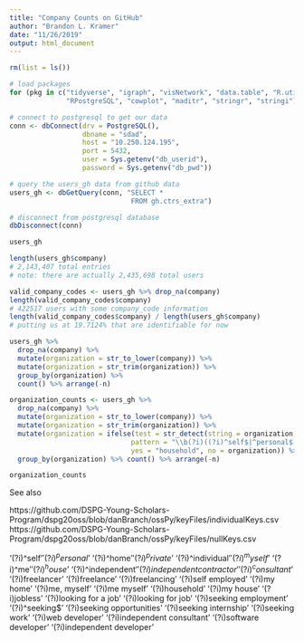 ```yaml
---
title: "Company Counts on GitHub"
author: "Brandon L. Kramer"
date: "11/26/2019"
output: html_document
---
```


```r
rm(list = ls())

# load packages 
for (pkg in c("tidyverse", "igraph", "visNetwork", "data.table", "R.utils", 
              "RPostgreSQL", "cowplot", "maditr", "stringr", "stringi")) {library(pkg, character.only = TRUE)}

# connect to postgresql to get our data
conn <- dbConnect(drv = PostgreSQL(), 
                  dbname = "sdad", 
                  host = "10.250.124.195", 
                  port = 5432, 
                  user = Sys.getenv("db_userid"), 
                  password = Sys.getenv("db_pwd"))

# query the users_gh data from github data 
users_gh <- dbGetQuery(conn, "SELECT * 
                              FROM gh.ctrs_extra")

# disconnect from postgresql database 
dbDisconnect(conn)
```

```r

users_gh

length(users_gh$company) 
# 2,143,407 total entries 
# note: there are actually 2,435,698 total users

valid_company_codes <- users_gh %>% drop_na(company) 
length(valid_company_codes$company)
# 422517 users with some company_code information 
length(valid_company_codes$company) / length(users_gh$company)
# putting us at 19.7124% that are identifiable for now 

users_gh %>% 
  drop_na(company) %>% 
  mutate(organization = str_to_lower(company)) %>% 
  mutate(organization = str_trim(organization)) %>% 
  group_by(organization) %>% 
  count() %>% arrange(-n)

```

```r
organization_counts <- users_gh %>% 
  drop_na(company) %>% 
  mutate(organization = str_to_lower(company)) %>% 
  mutate(organization = str_trim(organization)) %>% 
  mutate(organization = ifelse(test = str_detect(string = organization, 
                              pattern = "\\b(?i)((?i)^self$|^personal$|^home$|^private$|^individual$|^myself$|^me$|^house$|^independent$|independent contractor|^consultant$|freelancer|freelance|freelancing|self employed|my home|me, myself|me myself|household|my house|jobless|looking for a job|looking for job|seeking employment|^seeking|seeking opportunities|seeking internship|seeking work|web developer|independent consultant|software developer|independent developer)\\b"), 
                              yes = "household", no = organization)) %>%
  group_by(organization) %>% count() %>% arrange(-n) 

organization_counts 

```

See also 

https://github.com/DSPG-Young-Scholars-Program/dspg20oss/blob/danBranch/ossPy/keyFiles/individualKeys.csv
https://github.com/DSPG-Young-Scholars-Program/dspg20oss/blob/danBranch/ossPy/keyFiles/nullKeys.csv


'(?i)^self$'
'(?i)^personal$'
'(?i)^home$'
'(?i)^private$'
'(?i)^individual$'
'(?i)^myself$'
'(?i)^me$'
'(?i)^house$'
'(?i)^independent$'
'(?i)independent contractor'
'(?i)^consultant$'
'(?i)freelancer'
'(?i)freelance'
'(?i)freelancing'
'(?i)self employed'
'(?i)my home'
'(?i)me, myself'
'(?i)me myself'
'(?i)household'
'(?i)my house'
'(?i)jobless'
'(?i)looking for a job'
'(?i)looking for job'
'(?i)seeking employment'
'(?i)^seeking$'
'(?i)seeking opportunities'
'(?i)seeking internship'
'(?i)seeking work'
'(?i)web developer'
'(?i)independent consultant'
'(?i)software developer'
'(?i)independent developer'




